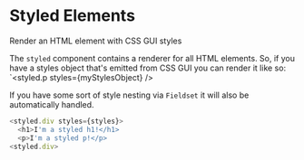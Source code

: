 
# Styled Elements

<FirstParagraph>

Render an HTML element with CSS GUI styles

</FirstParagraph>

The `styled` component contains a renderer for all HTML elements. So,
if you have a styles object that's emitted from CSS GUI you can render
it like so: `&lt;styled.p styles={myStylesObject} />

If you have some sort of style nesting via `Fieldset` it will also be
automatically handled.

```js
<styled.div styles={styles}>
  <h1>I'm a styled h1!</h1>
  <p>I'm a styled p!</p>
<styled.div>
```
